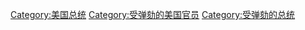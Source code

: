 [[Category:美国总统|Category:美国总统]]
[[Category:受弹劾的美国官员|Category:受弹劾的美国官员]]
[[Category:受弹劾的总统|Category:受弹劾的总统]]